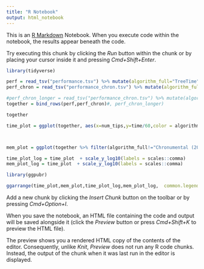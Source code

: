 ---
title: "R Notebook"
output: html_notebook
---

This is an [R Markdown](http://rmarkdown.rstudio.com) Notebook. When you execute code within the notebook, the results appear beneath the code. 

Try executing this chunk by clicking the *Run* button within the chunk or by placing your cursor inside it and pressing *Cmd+Shift+Enter*. 

```{r,fig.width=7,fig.height=7}
library(tidyverse)

perf = read_tsv("performance.tsv") %>% mutate(algorithm_full="TreeTime") %>% mutate(algorithm="TreeTime")
perf_chron = read_tsv("performance_chron.tsv") %>% mutate(algorithm_full="Chronumental (1000 steps)")%>% mutate(algorithm="Chronumental")

#perf_chron_longer = read_tsv("performance_chron.tsv") %>% mutate(algorithm_full="Chronumental (2000 steps)",time=time*10)%>% mutate(algorithm="Chronumental")
together = bind_rows(perf,perf_chron)#, perf_chron_longer)

together

time_plot = ggplot(together, aes(x=num_tips,y=time/60,color = algorithm))+geom_point()+scale_x_log10(labels = scales::comma) + scale_y_continuous(labels = scales::comma) +theme_light()+geom_line()+labs(x="Number of tips",y="Time / minutes", color="Approach")



mem_plot = ggplot(together %>% filter(algorithm_full!="Chronumental (2000 steps)") , aes(x=num_tips,y=memory*1000,color = algorithm))+geom_point()+scale_x_log10(labels = scales::comma) + scale_y_log10(label = scales::label_bytes("auto_si"))+coord_cartesian(xlim=c(60,4e6),ylim=c()) +theme_light()+geom_line() +labs(x="Number of tips",y="Memory usage", color="Approach")

time_plot_log = time_plot  + scale_y_log10(labels = scales::comma)
mem_plot_log = time_plot  + scale_y_log10(labels = scales::comma)

library(ggpubr)

ggarrange(time_plot,mem_plot,time_plot_log,mem_plot_log,  common.legend = TRUE,labels="AUTO")

```

Add a new chunk by clicking the *Insert Chunk* button on the toolbar or by pressing *Cmd+Option+I*.

When you save the notebook, an HTML file containing the code and output will be saved alongside it (click the *Preview* button or press *Cmd+Shift+K* to preview the HTML file). 

The preview shows you a rendered HTML copy of the contents of the editor. Consequently, unlike *Knit*, *Preview* does not run any R code chunks. Instead, the output of the chunk when it was last run in the editor is displayed.

